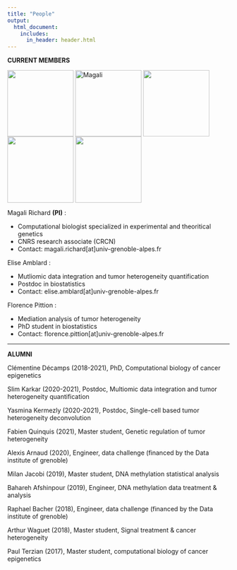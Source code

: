 ```yaml
---
title: "People"
output:
  html_document:
    includes:
      in_header: header.html
---
```


**CURRENT MEMBERS**

<img src="pictures/labpic2.jpg" align="middle" height="150" margin="0 auto" />
<img src="pictures/mrichard_picture_light.png" alt="Magali" align="middle" height="150" margin="0 auto" />
<img src="pictures/elise.jpg" align="middle" height="150" margin="0 auto" />
<img src="pictures/florence.jpg" align="middle" height="150" margin="0 auto" />
<img src="pictures/labpic1.jpg" align="middle" height="150" margin="0 auto" />

Magali Richard **(PI)** :

- Computational biologist specialized in experimental and theoritical genetics 
- CNRS research associate (CRCN) 
- Contact: magali.richard[at]univ-grenoble-alpes.fr

Elise Amblard :

- Mutliomic data integration and tumor heterogeneity quantification 
- Postdoc in biostatistics 
- Contact: elise.amblard[at]univ-grenoble-alpes.fr

Florence Pittion : 

- Mediation analysis of tumor heterogeneity 
- PhD student in biostatistics 
- Contact: florence.pittion[at]univ-grenoble-alpes.fr

---------------------------------


**ALUMNI**

Clémentine Décamps (2018-2021), PhD, Computational biology of cancer epigenetics

Slim Karkar (2020-2021), Postdoc, Multiomic data integration and tumor heterogeneity quantification 

Yasmina Kermezly (2020-2021), Postdoc, Single-cell based tumor heterogeneity deconvolution

Fabien Quinquis (2021), Master student, Genetic regulation of tumor heterogeneity

Alexis Arnaud (2020), Engineer, data challenge (financed by the Data institute of grenoble)

Milan Jacobi (2019), Master student, DNA methylation statistical analysis

Bahareh Afshinpour (2019), Engineer, DNA methylation data treatment & analysis

Raphael Bacher (2018), Engineer, data challenge (financed by the Data institute of grenoble)

Arthur Waguet (2018), Master student, Signal treatment & cancer heterogeneity

Paul Terzian (2017), Master student, computational biology of cancer epigenetics



